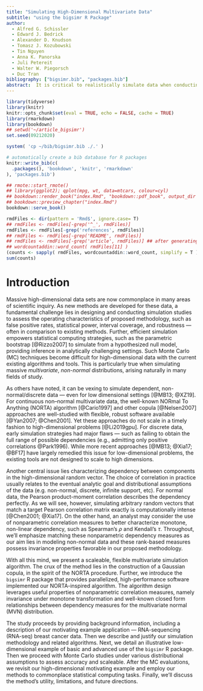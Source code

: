 ```yaml
--- 
title: "Simulating High-Dimensional Multivariate Data"
subtitle: "using the bigsimr R Package"
author:
  - Alfred G. Schissler
  - Edward J. Bedrick
  - Alexander D. Knudson
  - Tomasz J. Kozubowski
  - Tin Nguyen
  - Anna K. Panorska
  - Juli Petereit
  - Walter W. Piegorsch
  - Duc Tran
bibliography: ["bigsimr.bib", "packages.bib"]
abstract:  It is critical to realistically simulate data when conducting Monte Carlo studies and methods. But measurements are often correlated and high dimensional in this era of big data, such as data obtained through high-throughput biomedical experiments. Due to computational complexity and a lack of user-friendly software available to simulate these massive multivariate constructions, researchers may resort to simulation designs that posit independence or perform arbitrary data transformations. This greatly diminishes insights into the empirical operating characteristics of any proposed methodology, such as false positive rates, statistical power, interval coverage, and robustness. This article introduces the `bigsimr` R package that provides a flexible, scaleable procedure to simulate high-dimensional random vectors with given marginal characteristics and dependency measures. We'll describe the functions included in the package, including multi-core and graphical-processing-unit accelerated algorithms to simulate random vectors, estimate correlation, and find close positive semi-definite matrices. Finally, we demonstrate the power of `bigsimr` by applying these functions to our motivating dataset --- RNA-sequencing data obtained from breast cancer tumor samples with sample size $n=1212$ patients and dimension $d =1026$.
---
```


<!-- keywords simulation multivariate models high-dimensional data R packages -->

```r
library(tidyverse)
library(knitr)
knitr::opts_chunk$set(eval = TRUE, echo = FALSE, cache = TRUE)
library(rmarkdown)
library(bookdown)
## setwd('~/article_bigsimr')
set.seed(09212020)
```

```r
system( 'cp ~/bib/bigsimr.bib ./.' )
```

```r
# automatically create a bib database for R packages
knitr::write_bib(c(
  .packages(), 'bookdown', 'knitr', 'rmarkdown'
), 'packages.bib')
```

```r
## rmote::start_rmote()
## library(ggplot2); qplot(mpg, wt, data=mtcars, colour=cyl)
## bookdown::render_book("index.Rmd", "bookdown::pdf_book", output_dir = "pdf")
## bookdown::preview_chapter("index.Rmd")
bookdown::serve_book()
```

```r
rmdFiles <- dir(pattern = 'Rmd$', ignore.case= T)
## rmdFiles <- rmdFiles[-grep('^_', rmdFiles)]
rmdFiles <- rmdFiles[-grep('references', rmdFiles)]
## rmdFiles <- rmdFiles[-grep('README', rmdFiles)]
## rmdFiles <- rmdFiles[-grep('article', rmdFiles)] ## after generating a single document
## wordcountaddin::word_count( rmdFiles[11] )
(counts <- sapply( rmdFiles, wordcountaddin::word_count, simplify = T ))
sum(counts)
```

# Introduction

Massive high-dimensional data sets are now commonplace in many areas of scientific inquiry.
As new methods are developed for these data, a fundamental challenge lies in designing and conducting simulation studies to assess the operating characteristics of proposed methodology, such as false positive rates, statistical power, interval coverage, and robustness --- often in comparison to existing methods.
Further, efficient simulation empowers statistical computing strategies, such as the parametric bootstrap [@Rizzo2007] to simulate from a hypothesized null model, providing inference in analytically challenging settings.
Such Monte Carlo (MC) techniques become difficult for high-dimensional data with the current existing algorithms and tools.
This is particularly true when simulating massive *multivariate*, *non-normal* distributions, arising naturally in many fields of study.

As others have noted, it can be vexing to simulate dependent, non-normal/discrete data ---  even for low dimensional settings [@MB13; @XZ19].
For continuous non--normal multivariate data, the well-known NORmal To Anything (NORTA) algorithm [@Cario1997] and other copula [@Nelsen2007] approaches are well-studied with flexible, robust software available [@Yan2007; @Chen2001].
Yet these approaches do not scale in a timely fashion to high-dimensional problems [@Li2019gpu]. 
For discrete data, early simulation strategies had major flaws --- such as failing to obtain the full range of possible dependencies (e.g., admitting only positive correlations @Park1996). 
While more recent approaches [@MB13; @Xia17; @BF17] have largely remedied this issue for low-dimensional problems, the existing tools are not designed to scale to high dimensions.

Another central issue lies characterizing dependency between components in the high-dimensional random vector.
The choice of correlation in practice usually relates to the eventual analytic goal and distributional assumptions of the data (e.g. non-normal, discrete, infinite support, etc). 
<!-- Here we propose a scheme that ignores the analytic goal --- and, instead, aims to match the empirically-derived estimated correlation data and marginal characteristics.  -->
For normal data, the Pearson product-moment correlation describes the dependency perfectly.
As we will see, however, simulating arbitrary random vectors that match a target Pearson correlation matrix exactly is computationally intense [@Chen2001; @Xia17]. 
On the other hand, an analyst may consider the use of nonparametric correlation measures to better characterize monotone, non-linear dependency, such as Spearman's $\rho$ and Kendall's $\tau$.
Throughout, we'll emphasize matching these nonparametric dependency measures as our aim lies in modeling non-normal data and these rank-based measures possess invariance properties favorable in our proposed methodology.

With all this mind, we present a scaleable, flexible multivariate simulation algorithm. 
The crux of the method lies in the construction of a Gaussian copula, in the spirit of the NORTA procedure.
Further, we introduce the `bigsimr` R package that provides parallelized, high-performance software implemented our NORTA-inspired algorithm.
The algorithm design leverages useful properties of nonparametric correlation measures, namely invariance under monotone transformation and well-known closed form relationships between dependency measures for the multivariate normal (MVN) distribution. 

The study proceeds by providing background information, including a description of our motivating example application --- RNA-sequencing (RNA-seq) breast cancer data.
Then we describe and justify our simulation methodology and related algorithms.
Next, we detail an illustrative low-dimensional example of basic and advanced use of the `bigsimr` R package.
Then we proceed with Monte Carlo studies under various distributional assumptions to assess accuracy and scaleable.
After the MC evaluations, we revisit our high-dimensional motivating example and employ our methods to commonplace statistical computing tasks.
Finally, we'll discuss the method's utility, limitations, and future directions.

